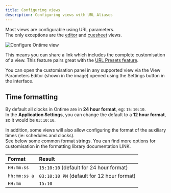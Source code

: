 ```yaml
---
title: Configuring views
description: Configuring views with URL Aliases
---
```


Most views are configurable using URL parameters. \
The only exceptions are the [editor](/interface/production/app-editor) and [cuesheet](/interface/production/cuesheet) views.

![Configure Ontime view](../../../assets/screenshots/features/timer__params.png)

This means you can share a link which includes the complete customisation of a view. This feature pairs great with the [URL Presets feature](/features/url-presets).

You can open the customisation panel in any supported view via the View Parameters Editor (shown in the image) opened using the Settings button in the interface.

## Time formatting
By default all clocks in Ontime are in __24 hour format__, eg: `15:10:10`. \
In the __Application Settings__, you can change the default to a __12 hour format__, so it would be `03:10:10`.

In addition, some views will also allow configuring the format of the auxiliary times (ie: schedules and clocks). \
See below some common format strings. You can find more options for customisation in the formatting library documentation LINK.


| Format                | Result                                          | 
| :-------------------- | :---------------------------------------------- |
| `HH:mm:ss`            | `15:10:10`     (default for 24 hour format)     |
| `hh:mm:ss a`          | `03:10:10 PM`  (default for 12 hour format)     |
| `HH:mm`               | `15:10`                                         |

